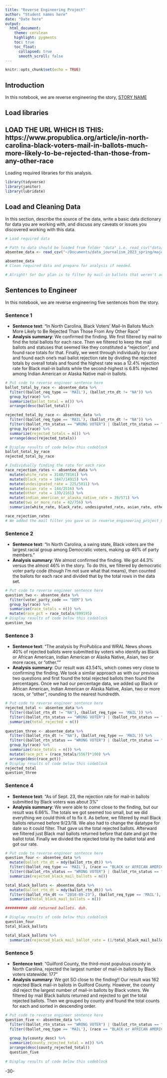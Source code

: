 ```yaml
---
title: "Reverse Engineering Project"
author: "Student names here"
date: "Date here"
output:
  html_document:
    theme: cerulean
    highlight: pygments
    toc: true
    toc_float:
      collapsed: true
      smooth_scroll: false
---
```


```r
knitr::opts_chunk$set(echo = TRUE)
```

## Introduction 

In this notebook, we are reverse engineering the story, [STORY NAME](STORY URL)

## Load libraries 
## LOAD THE URL WHICH IS THIS: https://www.propublica.org/article/in-north-carolina-black-voters-mail-in-ballots-much-more-likely-to-be-rejected-than-those-from-any-other-race 

Loading required libraries for this analysis.

```r
library(tidyverse)
library(janitor)
library(lubridate)
```

## Load and Cleaning Data

In this section, describe the source of the data, write a basic data dictionary for data you are working with, and discuss any caveats or issues you discovered working with this data. 

```r
# Load required data

# Path to data should be loaded from folder "data" i.e. read_csv("data/name_of_data.csv")
absentee_data <- read_csv("~/Documents/data_journalism_2023_spring/major_assignments/reverse_engineering/data/absentee_20181106.csv", guess_max=2111797) 

absentee_data
# Clean required data and prepare for analysis if needed.

# Alright! So! Our plan is to filter by mail-in ballots that weren't accepted (excluding those marked "not voted"), get the total number of mail-in ballots that weren't accepted for each race, and sort them from in descending order to see whether their headline is accurate. For reference, their headline was "In North Carolina, Black Voters’ Mail-In Ballots Much More Likely to Be Rejected Than Those From Any Other Race".
```

## Sentences to Engineer
In this notebook, we are reverse engineering five sentences from the story.

### Sentence 1

* **Sentence text**: "In North Carolina, Black Voters’ Mail-In Ballots Much More Likely to Be Rejected Than Those From Any Other Race"
* **Analysis summary**: We confirmed the finding. We first filtered by mail to find the total ballots for each race. Then we filtered to keep the mail ballots and statuses that seemed like they constituted a "rejection", and found race totals for that. Finally, we went through individually by race and found each one's mail ballot rejection rate by dividing the rejected totals by overall totals and found the highest rate was a 12.4% rejection rate for Black mail-in ballots while the second-highest is 6.8% rejected among Indian American or Alaska Native mail-in ballots.

```r
# Put code to reverse engineer sentence here
ballot_total_by_race <- absentee_data %>% 
  filter((ballot_req_type == 'MAIL'), (ballot_rtn_dt != "NA")) %>% 
  group_by(race) %>% 
  summarize(ballot_total = n()) %>% 
  arrange(desc(ballot_total))

rejected_total_by_race <- absentee_data %>%  
  filter((ballot_req_type == 'MAIL'), (ballot_rtn_dt != "NA")) %>% 
  filter((ballot_rtn_status == "WRONG VOTER") | (ballot_rtn_status == "WITNESS INFO INCOMPLETE") | (ballot_rtn_status == "VOTER SIGNATURE MISSING") | (ballot_rtn_status == "SPOILED") | (ballot_rtn_status == "NOT PROPERLY NOTARIZED") | (ballot_rtn_status == "RETURNED UNDELIVERABLE")) %>% 
  group_by(race) %>% 
  summarize(rejected_totals = n()) %>% 
  arrange(desc(rejected_totals))

# Display results of code below this codeblock
ballot_total_by_race
rejected_total_by_race

# Individually finding the rate for each race
race_rejection_rates <- absentee_data %>% 
  mutate(white_rate = 3140/78161) %>% 
  mutate(black_rate = 1847/14915) %>% 
  mutate(undesignated_rate = 225/5011) %>% 
  mutate(asian_rate = 144/2516) %>% 
  mutate(other_rate = 130/2161) %>% 
  mutate(indian_american_or_alaska_native_rate = 39/571) %>% 
  mutate(two_or_more_rate = 42/756) %>% 
  summarize(white_rate, black_rate, undesignated_rate, asian_rate, other_rate, indian_american_or_alaska_native_rate, two_or_more_rate)

race_rejection_rates
# We added the mail filter you gave us in reverse_engineering_project_milestone_03 to sort through the correct types of ballots
```

### Sentence 2

* **Sentence text**: "In North Carolina, a swing state, Black voters are the largest racial group among Democratic voters, making up 46% of party members."
* **Analysis summary**: We almost confirmed the finding. We got 44.3% versus the almost 46% in the story. To do this, we filtered by democratic voter party code (though I'm not sure what that means), then counted the ballots for each race and divided that by the total rows in the data set.

```r
# Put code to reverse engineer sentence here
question_two <- absentee_data %>% 
  filter(voter_party_code == "DEM") %>% 
  group_by(race) %>% 
  summarise(race_totals = n()) %>% 
  mutate(race_pct = race_totals/899195)
# Display results of code below this codeblock
question_two
```

### Sentence 3

* **Sentence text**: "The analysis by ProPublica and WRAL News shows 40% of rejected ballots were submitted by voters who identify as Black or African American, Indian American or Alaska Native, Asian, two or more races, or “other.”"
* **Analysis summary**: Our result was 43.54%, which comes very close to confirming the finding. We took a similar approach as with our previous two questions and first found the total rejected ballots then found the percentages. Once we had our percentage data, we added up Black or African American, Indian American or Alaska Native, Asian, two or more races, or "other", rounding to the nearest hundredth. 

```r
# Put code to reverse engineer sentence here
rejected_total <- absentee_data %>% 
  filter((ballot_rtn_dt != "NA"), (ballot_req_type == 'MAIL')) %>% 
  filter((ballot_rtn_status == "WRONG VOTER") | (ballot_rtn_status == "WITNESS INFO INCOMPLETE") | (ballot_rtn_status == "VOTER SIGNATURE MISSING") | (ballot_rtn_status == "SPOILED") | (ballot_rtn_status == "NOT PROPERLY NOTARIZED") | (ballot_rtn_status == "RETURNED UNDELIVERABLE")) %>% 
  summarize(total_rejected = n())
  
question_three <- absentee_data %>% 
  filter((ballot_rtn_dt != "NA"), (ballot_req_type == 'MAIL')) %>% 
  filter((ballot_rtn_status == "WRONG VOTER") | (ballot_rtn_status == "WITNESS INFO INCOMPLETE") | (ballot_rtn_status == "VOTER SIGNATURE MISSING") | (ballot_rtn_status == "SPOILED") | (ballot_rtn_status == "NOT PROPERLY NOTARIZED") | (ballot_rtn_status == "RETURNED UNDELIVERABLE")) %>%
  group_by(race) %>% 
  summarize(race_totals = n()) %>% 
  mutate(race_pct = (race_totals/5567)*100) %>% 
  arrange(desc(race_pct))
# Display results of code below this codeblock
rejected_total
question_three
```

### Sentence 4

* **Sentence text**: "As of Sept. 23, the rejection rate for mail-in ballots submitted by Black voters was about 3%"
* **Analysis summary**: We were able to come close to the finding, but our result was 6.66%. The totals we got seemed too small, but we did everything we could think of to fix it. As before, we filtered by mail Black ballots returned before 9/23/18. We also had to change the datatype for date so it could filter. That gave us the total rejected ballots. Afterward we filtered just Black mail ballots returned before that date and got the ballot total. Finally we divided the rejected total by the ballot total and got our rate.

```r
# Put code to reverse engineer sentence here
question_four <- absentee_data %>% 
  mutate(ballot_rtn_dt = mdy(ballot_rtn_dt)) %>% 
  filter((ballot_req_type == 'MAIL'), (race == "BLACK or AFRICAN AMERICAN"), (ballot_rtn_dt <= "2018-09-23")) %>% 
  filter((ballot_rtn_status == "WRONG VOTER") | (ballot_rtn_status == "WITNESS INFO INCOMPLETE") | (ballot_rtn_status == "VOTER SIGNATURE MISSING") | (ballot_rtn_status == "SPOILED") | (ballot_rtn_status == "NOT PROPERLY NOTARIZED") | (ballot_rtn_status == "RETURNED UNDELIVERABLE")) %>% 
  summarize(rejected_black_mail_ballots = n())

total_black_ballots <- absentee_data %>% 
  mutate(ballot_rtn_dt = mdy(ballot_rtn_dt)) %>% 
  filter((ballot_rtn_dt <= "2018-09-23"), (ballot_req_type == 'MAIL'), (race == "BLACK or AFRICAN AMERICAN")) %>% 
  summarize(total_black_mail_ballots = n())

########## add returned ballots. duh.

# Display results of code below this codeblock
question_four
total_black_ballots

total_black_ballots %>% 
  summarize(rejected_black_mail_ballot_rate = (1/total_black_mail_ballots)*100)

```

### Sentence 5

* **Sentence text**: "Guilford County, the third-most populous county in North Carolina, rejected the largest number of mail-in ballots by Black voters statewide: 177"
* **Analysis summary**: We got SO close to the finding!! Our result was 162 rejected Black mail-in ballots in Guilford County. However, the county did reject the largest number of mail-in ballots by Black voters. We filtered by mail Black ballots returned and rejected to get the total rejected ballots. Then we grouped by county and found the total counts for each and sorted in descending order.

```r
# Put code to reverse engineer sentence here
question_five <- absentee_data %>% 
  filter((ballot_rtn_status == "WRONG VOTER") | (ballot_rtn_status == "WITNESS INFO INCOMPLETE") | (ballot_rtn_status == "VOTER SIGNATURE MISSING") | (ballot_rtn_status == "SPOILED") | (ballot_rtn_status == "NOT PROPERLY NOTARIZED") | (ballot_rtn_status == "RETURNED UNDELIVERABLE")) %>% 
  filter((ballot_req_type == 'MAIL'), (race == "BLACK or AFRICAN AMERICAN"), (ballot_rtn_dt != "NA")) %>% 
  
  group_by(county_desc) %>% 
  summarize(county_rejected_total = n()) %>% 
  arrange(desc(county_rejected_total))
  question_five
  
# Display results of code below this codeblock

```

-30-